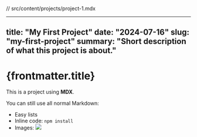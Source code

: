 // src/content/projects/project-1.mdx

---
title: "My First Project"
date: "2024-07-16"
slug: "my-first-project"
summary: "Short description of what this project is about."
---

# {frontmatter.title}

This is a project using **MDX**.

<AnimatedText text="Hello from inside MDX!" />

You can still use all normal Markdown:

- Easy lists
- Inline code: `npm install`
- Images: ![](/images/myproject.png)